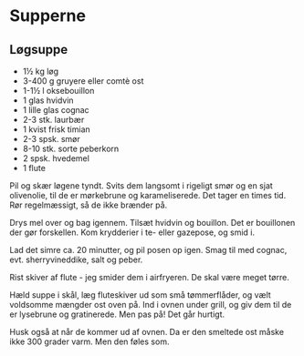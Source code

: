 # Supperne

## Løgsuppe

* 1½ kg løg
* 3-400 g gruyere eller comtè ost
* 1-1½ l oksebouillon
* 1 glas hvidvin
* 1 lille glas cognac
* 2-3 stk. laurbær
* 1 kvist frisk timian
* 2-3 spsk. smør
* 8-10 stk. sorte peberkorn
* 2 spsk. hvedemel
* 1 flute

Pil og skær løgene tyndt. Svits dem langsomt i rigeligt smør og 
en sjat olivenolie, til de er mørkebrune og karameliserede. Det tager
en times tid. Rør regelmæssigt, så de ikke brænder på.

Drys mel over og bag igennem. Tilsæt hvidvin og bouillon. Det er bouillonen
der gør forskellen. Kom krydderier i te- eller gazepose, og smid i.

Lad det simre ca. 20 minutter, og pil posen op igen. Smag til med
cognac, evt. sherryvineddike, salt og peber.

Rist skiver af flute - jeg smider dem i airfryeren. De skal være meget
tørre. 

Hæld suppe i skål, læg fluteskiver ud som små tømmerflåder, og vælt 
voldsomme mængder ost oven på. Ind i ovnen under grill, og giv dem til
de er lysebrune og gratinerede. Men pas på! Det går hurtigt.

Husk også at når de kommer ud af ovnen. Da er den smeltede ost måske ikke
300 grader varm. Men den føles som.
